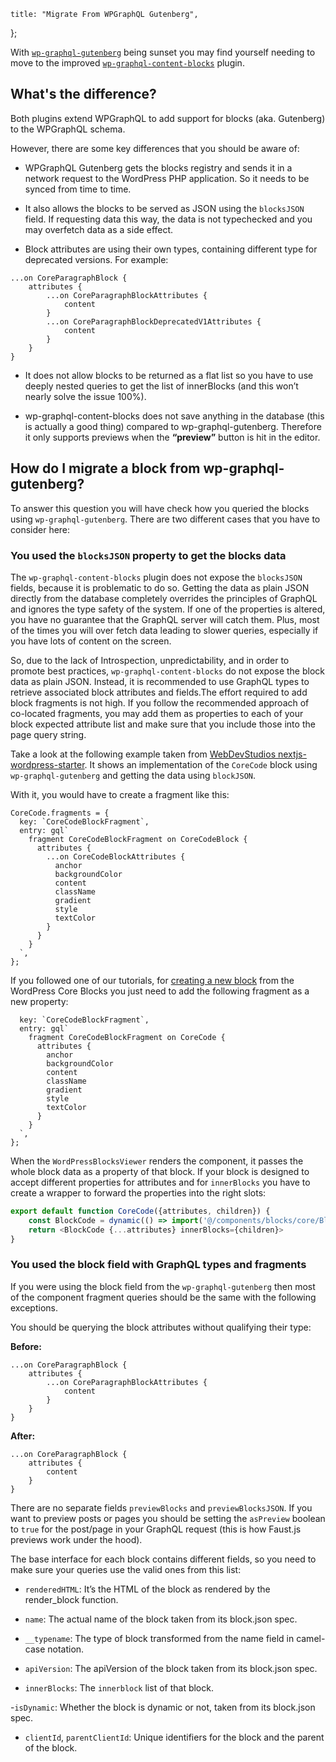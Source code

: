 	title: "Migrate From WPGraphQL Gutenberg",
};

With [`wp-graphql-gutenberg`](https://github.com/pristas-peter/wp-graphql-gutenberg) being sunset you may find yourself needing to move to the improved [`wp-graphql-content-blocks`](https://github.com/wpengine/wp-graphql-content-blocks) plugin.

## What's the difference?

Both plugins extend WPGraphQL to add support for blocks (aka. Gutenberg) to the WPGraphQL schema.

However, there are some key differences that you should be aware of:

- WPGraphQL Gutenberg gets the blocks registry and sends it in a network request to the WordPress PHP application. So it needs to be synced from time to time.

- It also allows the blocks to be served as JSON using the `blocksJSON` field. If requesting data this way, the data is not typechecked and you may overfetch data as a side effect.

- Block attributes are using their own types, containing different type for deprecated versions. For example:

```gql
...on CoreParagraphBlock {
    attributes {
        ...on CoreParagraphBlockAttributes {
            content
        }
        ...on CoreParagraphBlockDeprecatedV1Attributes {
            content
        }
    }
}
```

- It does not allow blocks to be returned as a flat list so you have to use deeply nested queries to get the list of innerBlocks (and this won’t nearly solve the issue 100%).

- wp-graphql-content-blocks does not save anything in the database (this is actually a good thing) compared to wp-graphql-gutenberg. Therefore it only supports previews when the **“preview”** button is hit in the editor.

## How do I migrate a block from wp-graphql-gutenberg?

To answer this question you will have check how you queried the blocks using `wp-graphql-gutenberg`. There are two different cases that you have to consider here:

### You used the `blocksJSON` property to get the blocks data

The `wp-graphql-content-blocks` plugin does not expose the `blocksJSON` fields, because it is problematic to do so. Getting the data as plain JSON directly from the database completely overrides the principles of GraphQL and ignores the type safety of the system. If one of the properties is altered, you have no guarantee that the GraphQL server will catch them. Plus, most of the times you will over fetch data leading to slower queries, especially if you have lots of content on the screen.

So, due to the lack of Introspection, unpredictability, and in order to promote best practices, `wp-graphql-content-blocks` do not expose the block data as plain JSON. Instead, it is recommended to use GraphQL types to retrieve associated block attributes and fields.The effort required to add block fragments is not high. If you follow the recommended approach of co-located fragments, you may add them as properties to each of your block expected attribute list and make sure that you include those into the page query string.

Take a look at the following example taken from [WebDevStudios nextjs-wordpress-starter](https://github.com/WebDevStudios/nextjs-wordpress-starter/blob/main/components/blocks/core/BlockCode/BlockCode.js). It shows an implementation of the `CoreCode` block using `wp-graphql-gutenberg` and getting the data using `blockJSON`.

With it, you would have to create a fragment like this:

```gql
CoreCode.fragments = {
  key: `CoreCodeBlockFragment`,
  entry: gql`
    fragment CoreCodeBlockFragment on CoreCodeBlock {
      attributes {
        ...on CoreCodeBlockAttributes {
          anchor
          backgroundColor
          content
          className
          gradient
          style
          textColor
        }
      }
    }
  `,
};
```

If you followed one of our tutorials, for [creating a new block](insert-url-here-when-ready) from the WordPress Core Blocks you just need to add the following fragment as a new property:

```gql CoreCode.fragments = {
  key: `CoreCodeBlockFragment`,
  entry: gql`
    fragment CoreCodeBlockFragment on CoreCode {
      attributes {
        anchor
        backgroundColor
        content
        className
        gradient
        style
        textColor
      }
    }
  `,
};
```

When the `WordPressBlocksViewer` renders the component, it passes the whole block data as a property of that block. If your block is designed to accept different properties for attributes and for `innerBlocks` you have to create a wrapper to forward the properties into the right slots:

```js title="CoreCode.js"
export default function CoreCode({attributes, children}) {
    const BlockCode = dynamic(() => import('@/components/blocks/core/BlockCode'))
    return <BlockCode {...attributes} innerBlocks={children}>
}
```

### You used the block field with GraphQL types and fragments

If you were using the block field from the `wp-graphql-gutenberg` then most of the component fragment queries should be the same with the following exceptions.

You should be querying the block attributes without qualifying their type:

**Before:**

```gql
...on CoreParagraphBlock {
    attributes {
        ...on CoreParagraphBlockAttributes {
            content
        }
    }
}
```

**After:**

```gql
...on CoreParagraphBlock {
    attributes {
        content
    }
}
```

There are no separate fields `previewBlocks` and `previewBlocksJSON`. If you want to preview posts or pages you should be setting the `asPreview` boolean to `true` for the post/page in your GraphQL request (this is how Faust.js previews work under the hood).

The base interface for each block contains different fields, so you need to make sure your queries use the valid ones from this list:

- `renderedHTML`: It’s the HTML of the block as rendered by the render_block function.

- `name`: The actual name of the block taken from its block.json spec.

- `__typename`: The type of block transformed from the name field in camel-case notation.

- `apiVersion`: The apiVersion of the block taken from its block.json spec.

- `innerBlocks`: The `innerblock` list of that block.

-`isDynamic`: Whether the block is dynamic or not, taken from its block.json spec.

- `clientId`, `parentClientId`: Unique identifiers for the block and the parent of the block.
